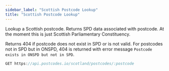 ```yaml
---
sidebar_label: "Scottish Postcode Lookup"
title: "Scottish Postcode Lookup"
---
```


Lookup a Scottish postcode. Returns SPD data associated with postcode. At the moment this is just Scottish Parliamentary Constituency.

Returns 404 if postcode does not exist in SPD or is not valid. For postcodes not in SPD but in ONSPD, 404 is returned with error message `Postcode exists in ONSPD but not in SPD`.

```javascript
GET https://api.postcodes.io/scotland/postcodes/:postcode
```
